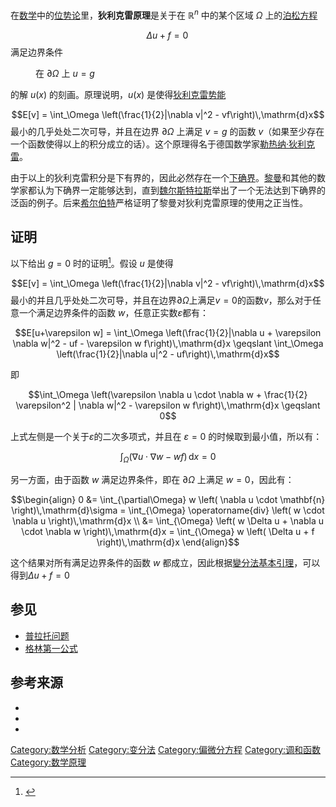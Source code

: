 {{Otheruses|subject=变分法中的结论|other=组合数学中的原理|抽屜原理}} 
在[[数学|数学]]中的[[位势论|位势论]]里，'''狄利克雷原理'''是关于在 <math>\mathbb{R}^n</math> 中的某个区域 <math>\Omega</math> 上的[[泊松方程|泊松方程]]
:<math>\Delta u + f = 0\,</math>
满足边界条件
:在 <math> \partial\Omega </math> 上 <math>u=g \,</math>
的解 ''u''(''x'') 的刻画。原理说明，''u''(''x'') 是使得[[狄利克雷势能|狄利克雷势能]]
:<math>E[v] = \int_\Omega \left(\frac{1}{2}|\nabla v|^2 - vf\right)\,\mathrm{d}x</math> 
最小的几乎处处二次可导，并且在边界 <math>\partial\Omega</math> 上满足 <math>v=g</math> 的函数 <math>v</math>（如果至少存在一个函数使得以上的积分成立的话）。这个原理得名于德国数学家[[約翰·彼得·古斯塔夫·勒熱納·狄利克雷|勒热纳·狄利克雷]]。

由于以上的狄利克雷积分是下有界的，因此必然存在一个[[下确界|下确界]]。[[黎曼|黎曼]]和其他的数学家都认为下确界一定能够达到，直到[[魏尔斯特拉斯|魏尔斯特拉斯]]举出了一个无法达到下确界的泛函的例子。后来[[大卫·希尔伯特|希尔伯特]]严格证明了黎曼对狄利克雷原理的使用之正当性。

==证明==

以下给出 <math>g=0</math> 时的证明<ref>{{cite book | title =''Partial Differential Equations and Boundary Value Problems With Applications'' | author = Mark.A.Prinsky | publisher = Waveland Pr Inc   | year = 2003| isbn = 978-1577662754  }}</ref>。假设 ''u'' 是使得

:<math>E[v] = \int_\Omega \left(\frac{1}{2}|\nabla v|^2 - vf\right)\,\mathrm{d}x</math>  
最小的并且几乎处处二次可导，并且在边界<math>\partial\Omega</math>上满足<math>v=0</math>的函数<math>v</math>，那么对于任意一个满足边界条件的函数 <math>w</math>，任意正实数<math>\varepsilon </math>都有：

:<math>E[u+\varepsilon w] = \int_\Omega \left(\frac{1}{2}|\nabla u + \varepsilon  \nabla w|^2 - uf - \varepsilon w f\right)\,\mathrm{d}x \geqslant  \int_\Omega \left(\frac{1}{2}|\nabla u|^2 - uf\right)\,\mathrm{d}x </math>  

即
:<math> \int_\Omega \left(\varepsilon \nabla u \cdot \nabla w + \frac{1}{2} \varepsilon^2 | \nabla w|^2 - \varepsilon w f\right)\,\mathrm{d}x \geqslant 0 </math>

上式左侧是一个关于<math>\varepsilon </math>的二次多项式，并且在 <math>\varepsilon =0</math> 的时候取到最小值，所以有：
:<math> \int_\Omega \left(\nabla u \cdot \nabla w - w f\right)\,\mathrm{d}x = 0 </math>


另一方面，由于函数 <math>w</math> 满足边界条件，即在 <math>\partial\Omega</math> 上满足 <math>w=0</math>，因此有：
:<math>\begin{align}
 0 &= \int_{\partial\Omega} w \left( \nabla u \cdot \mathbf{n} \right)\,\mathrm{d}\sigma  = \int_{\Omega} \operatorname{div} \left( w \cdot  \nabla u \right)\,\mathrm{d}x \\
&=  \int_{\Omega} \left( w \Delta u +  \nabla u \cdot  \nabla w \right)\,\mathrm{d}x  =  \int_{\Omega}  w \left( \Delta u + f  \right)\,\mathrm{d}x  
\end{align}
</math>


这个结果对所有满足边界条件的函数 <math>w</math> 都成立，因此根据[[變分法基本引理|變分法基本引理]]，可以得到<math> \Delta u + f = 0</math>

==参见==
* [[普拉托问题|普拉托问题]]
* [[格林第一公式|格林第一公式]]

==参考来源==
{{reflist}}
{{refbegin}}
*{{citation|last=Courant|first= R.|title=Dirichlet's Principle, Conformal Mapping, and Minimal Surfaces. Appendix by M. Schiffer|publisher= Interscience |year= 1950}}
* {{citation | author=Lawrence C. Evans | title=Partial Differential Equations | publisher=American Mathematical Society | year=1998 | isbn=978-0821807729 }}
* {{MathWorld | urlname=DirichletsPrinciple | title=Dirichlet's Principle}}
{{refend}}

[[Category:数学分析|Category:数学分析]]
[[Category:变分法|Category:变分法]]
[[Category:偏微分方程|Category:偏微分方程]]
[[Category:调和函数|Category:调和函数]]
[[Category:数学原理|Category:数学原理]]